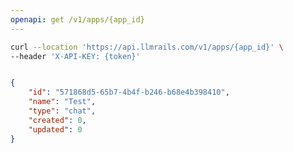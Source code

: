 ```yaml
---
openapi: get /v1/apps/{app_id}
---
```




<RequestExample>

```bash Example Request
curl --location 'https://api.llmrails.com/v1/apps/{app_id}' \
--header 'X-API-KEY: {token}'
```

</RequestExample>


<ResponseExample>

```json Response

{
    "id": "571868d5-65b7-4b4f-b246-b68e4b398410",
    "name": "Test",
    "type": "chat",
    "created": 0,
    "updated": 0
}

```

</ResponseExample>
